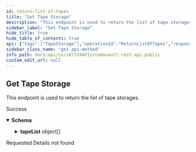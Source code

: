 ```yaml
---
id: return-list-of-tapes
title: "Get Tape Storage"
description: "This endpoint is used to return the list of tape storages."
sidebar_label: "Get Tape Storage"
hide_title: true
hide_table_of_contents: true
api: {"tags":["TapeStorage"],"operationId":"ReturnListOfTapes","responses":{"200":{"description":"Success","content":{"application/json":{"schema":{"properties":{"tapeList":{"description":"List of tapes","items":{"description":"Returns the list of tapes.","properties":{"commcell":{"properties":{"id":{"format":"int32","type":"integer","x-terraform-omitempty":true,"x-terraform-set-key":true},"name":{"nullable":true,"type":"string"}},"type":"object"},"company":{"properties":{"id":{"format":"int32","type":"integer","x-terraform-omitempty":true,"x-terraform-set-key":true},"name":{"nullable":true,"type":"string"}},"type":"object"},"id":{"description":"Returns tape id.","format":"int32","type":"integer"},"manufacturer":{"description":"Returns the manufacturer of the tape.","type":"string"},"model":{"description":"Returns the tape model.","type":"string"},"name":{"description":"Returns tape name.","type":"string"},"status":{"description":"returns status of the tape ie if it is online or offline.","type":"string"},"storageType":{"description":"The type of tapeStorage","enum":["INVALID","TAPE","OPTICAL","MAGNETIC","STANDALONE_TAPE","STANDALONE_OPTICAL","DECONFIGURED_LIBRARY","EXTERNAL_PNP_LIBRARY"],"type":"string"}},"title":"","type":"object"},"type":"array"}},"type":"object"}}}},"404":{"description":"Requested Details not found"}},"description":"This endpoint is used to return the list of tape storages.","method":"get","path":"/V4/Storage/Tape","servers":[{"url":"http://{hostname}/webconsole/api","variables":{"hostname":{"default":"localhost","description":"Webconsole"}}}],"securitySchemes":{"token":{"in":"header","name":"Authtoken","type":"apiKey"}},"info":{"version":"1.0.0","contact":{},"description":"## Welcome\n\nWelcome to Commvault's Rest APIs. You can explore our APIs in [Postman](https://getpostman.com) using the predefined requests we created\n\nThe current version of this documentation is **Commvault Platform Release 2022E**.\n\nYou can access LTS documentation here:\n\n[Feature Release 11.20](https://documenter.getpostman.com/view/2046098/UVR7KoPJ)\n\n[Feature Release 11.24](https://documenter.getpostman.com/view/2046098/UVR7KoPL)\n\nFor more V2 and Latest APIs, please visit your API Explorer page.  \n[*More Details*](http://documentation.commvault.com/commvault/v11/article?p=107350_1.htm)\n\n## Setup\n\nTo get started, [create an environment in Postman](https://www.getpostman.com/docs/environments), select that environment, and set your environment variables by entering necessary values in the `0 - Setup/Environment Setup` pre-request script ([documentation on pre-request scripts](http://www.getpostman.com/docs/pre_request_scripts)). Also, Some of our calls might have dependencies. `GET`/`PUT`/`DELETE` may only work after an item is created with a `POST`.\n\nThe same set of APIs can be used for both XML and JSON. If you want to get equivalent JSON for the XML, use our [API](https://api.commvault.com/#fe2fa795-dd7c-4416-857d-75704b52be8c) for conversion.\n\n**Note:** Swagger Documentation for V2/Latest APIs are present in the following URL:  \n`{ServerURL}/sandbox/apiexplorer`\n\n[*More Details*](http://documentation.commvault.com/commvault/v11/article?p=45551.htm)","title":"Commvault Rest API - Public"},"postman":{"name":"Get Tape Storage","description":{"content":"This endpoint is used to return the list of tape storages.","type":"text/plain"},"url":{"path":["V4","Storage","Tape"],"host":["{{baseUrl}}"],"query":[],"variable":[]},"header":[{"key":"Accept","value":"application/json"}],"method":"GET"}}
sidebar_class_name: "get api-method"
info_path: docs/api/cv/zAllV4APIs/commvault-rest-api-public
custom_edit_url: null
---
```



## Get Tape Storage



This endpoint is used to return the list of tape storages.

<div><ApiTabs><TabItem label={"200"} value={"200"}><div>

Success

</div><div><MimeTabs schemaType={"response"}><TabItem label={"application/json"} value={"application/json"}><SchemaTabs><TabItem label={"Schema"} value={"Schema"}><details style={{}} data-collapsed={false} open={true}><summary style={{"textAlign":"left"}}><strong>Schema</strong></summary><div style={{"textAlign":"left","marginLeft":"1rem"}}></div><ul style={{"marginLeft":"1rem"}}><SchemaItem collapsible={true} className={"schemaItem"}><details style={{}}><summary style={{}}><strong>tapeList</strong><span style={{"opacity":"0.6"}}> object[]</span></summary><div style={{"marginLeft":"1rem"}}><div style={{"marginTop":".5rem","marginBottom":".5rem"}}>

List of tapes

</div><SchemaItem collapsible={true} className={"schemaItem"}><details style={{}}><summary style={{}}><strong>commcell</strong><span style={{"opacity":"0.6"}}> object</span></summary><div style={{"marginLeft":"1rem"}}><SchemaItem collapsible={false} name={"id"} required={false} deprecated={undefined} schemaDescription={undefined} schemaName={"int32"} qualifierMessage={undefined} defaultValue={undefined}></SchemaItem><SchemaItem collapsible={false} name={"name"} required={false} deprecated={undefined} schemaDescription={undefined} schemaName={"string"} qualifierMessage={undefined} defaultValue={undefined}></SchemaItem></div></details></SchemaItem><SchemaItem collapsible={true} className={"schemaItem"}><details style={{}}><summary style={{}}><strong>company</strong><span style={{"opacity":"0.6"}}> object</span></summary><div style={{"marginLeft":"1rem"}}><SchemaItem collapsible={false} name={"id"} required={false} deprecated={undefined} schemaDescription={undefined} schemaName={"int32"} qualifierMessage={undefined} defaultValue={undefined}></SchemaItem><SchemaItem collapsible={false} name={"name"} required={false} deprecated={undefined} schemaDescription={undefined} schemaName={"string"} qualifierMessage={undefined} defaultValue={undefined}></SchemaItem></div></details></SchemaItem><SchemaItem collapsible={false} name={"id"} required={false} deprecated={undefined} schemaDescription={"Returns tape id."} schemaName={"int32"} qualifierMessage={undefined} defaultValue={undefined}></SchemaItem><SchemaItem collapsible={false} name={"manufacturer"} required={false} deprecated={undefined} schemaDescription={"Returns the manufacturer of the tape."} schemaName={"string"} qualifierMessage={undefined} defaultValue={undefined}></SchemaItem><SchemaItem collapsible={false} name={"model"} required={false} deprecated={undefined} schemaDescription={"Returns the tape model."} schemaName={"string"} qualifierMessage={undefined} defaultValue={undefined}></SchemaItem><SchemaItem collapsible={false} name={"name"} required={false} deprecated={undefined} schemaDescription={"Returns tape name."} schemaName={"string"} qualifierMessage={undefined} defaultValue={undefined}></SchemaItem><SchemaItem collapsible={false} name={"status"} required={false} deprecated={undefined} schemaDescription={"returns status of the tape ie if it is online or offline."} schemaName={"string"} qualifierMessage={undefined} defaultValue={undefined}></SchemaItem><SchemaItem collapsible={false} name={"storageType"} required={false} deprecated={undefined} schemaDescription={"The type of tapeStorage"} schemaName={"string"} qualifierMessage={"**Possible values:** [`INVALID`, `TAPE`, `OPTICAL`, `MAGNETIC`, `STANDALONE_TAPE`, `STANDALONE_OPTICAL`, `DECONFIGURED_LIBRARY`, `EXTERNAL_PNP_LIBRARY`]"} defaultValue={undefined}></SchemaItem></div></details></SchemaItem></ul></details></TabItem><TabItem label={"Example (from schema)"} value={"Example (from schema)"}><ResponseSamples responseExample={"{\n  \"tapeList\": [\n    {\n      \"commcell\": {\n        \"id\": 0,\n        \"name\": \"string\"\n      },\n      \"company\": {\n        \"id\": 0,\n        \"name\": \"string\"\n      },\n      \"id\": 0,\n      \"manufacturer\": \"string\",\n      \"model\": \"string\",\n      \"name\": \"string\",\n      \"status\": \"string\",\n      \"storageType\": \"INVALID\"\n    }\n  ]\n}"} language={"json"}></ResponseSamples></TabItem></SchemaTabs></TabItem></MimeTabs></div></TabItem><TabItem label={"404"} value={"404"}><div>

Requested Details not found

</div><div></div></TabItem></ApiTabs></div>
      